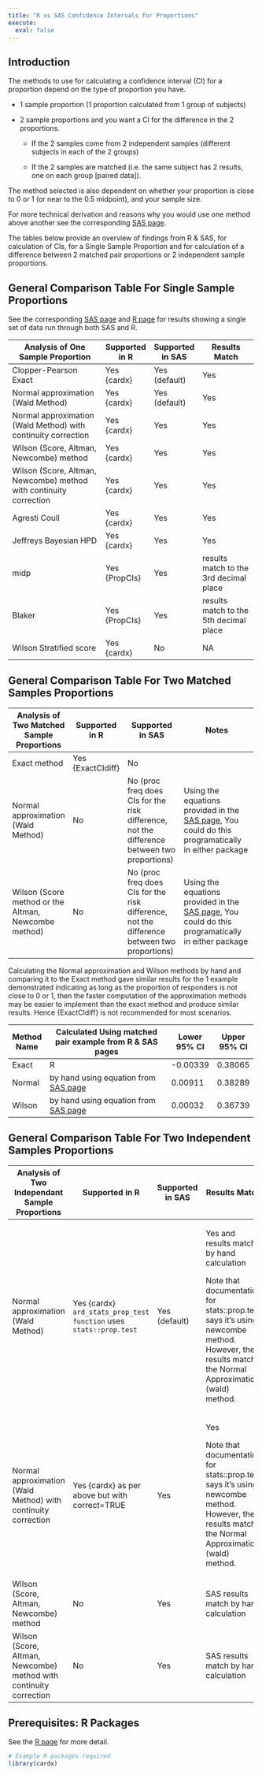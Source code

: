 ```yaml
---
title: "R vs SAS Confidence Intervals for Proportions"
execute:
  eval: false
---
```


## Introduction

The methods to use for calculating a confidence interval (CI) for a proportion depend on the type of proportion you have.

-   1 sample proportion (1 proportion calculated from 1 group of subjects)

-   2 sample proportions and you want a CI for the difference in the 2 proportions.

    -   If the 2 samples come from 2 independent samples (different subjects in each of the 2 groups)

    -   If the 2 samples are matched (i.e. the same subject has 2 results, one on each group \[paired data\]).

The method selected is also dependent on whether your proportion is close to 0 or 1 (or near to the 0.5 midpoint), and your sample size.

For more technical derivation and reasons why you would use one method above another see the corresponding [SAS page](https://psiaims.github.io/CAMIS/SAS/ci_for_prop.html).

The tables below provide an overview of findings from R & SAS, for calculation of CIs, for a Single Sample Proportion and for calculation of a difference between 2 matched pair proportions or 2 independent sample proportions.

## General Comparison Table For Single Sample Proportions

See the corresponding [SAS page](https://psiaims.github.io/CAMIS/SAS/ci_for_prop.html) and [R page](https://psiaims.github.io/CAMIS/R/ci_for_prop.html) for results showing a single set of data run through both SAS and R.

+--------------------------------------------------------------------+----------------+------------------+----------------------------------------+
| Analysis of One Sample Proportion                                  | Supported in R | Supported in SAS | Results Match                          |
+====================================================================+================+==================+========================================+
| Clopper-Pearson Exact                                              | Yes {cardx}    | Yes (default)    | Yes                                    |
+--------------------------------------------------------------------+----------------+------------------+----------------------------------------+
| Normal approximation (Wald Method)                                 | Yes {cardx}    | Yes (default)    | Yes                                    |
+--------------------------------------------------------------------+----------------+------------------+----------------------------------------+
| Normal approximation (Wald Method) with continuity correction      | Yes {cardx}    | Yes              | Yes                                    |
+--------------------------------------------------------------------+----------------+------------------+----------------------------------------+
| Wilson (Score, Altman, Newcombe) method                            | Yes {cardx}    | Yes              | Yes                                    |
+--------------------------------------------------------------------+----------------+------------------+----------------------------------------+
| Wilson (Score, Altman, Newcombe) method with continuity correction | Yes {cardx}    | Yes              | Yes                                    |
+--------------------------------------------------------------------+----------------+------------------+----------------------------------------+
| Agresti Coull                                                      | Yes {cardx}    | Yes              | Yes                                    |
+--------------------------------------------------------------------+----------------+------------------+----------------------------------------+
| Jeffreys Bayesian HPD                                              | Yes {cardx}    | Yes              | Yes                                    |
+--------------------------------------------------------------------+----------------+------------------+----------------------------------------+
| midp                                                               | Yes {PropCIs}  | Yes              | results match to the 3rd decimal place |
+--------------------------------------------------------------------+----------------+------------------+----------------------------------------+
| Blaker                                                             | Yes {PropCIs}  | Yes              | results match to the 5th decimal place |
+--------------------------------------------------------------------+----------------+------------------+----------------------------------------+
| Wilson Stratified score                                            | Yes {cardx}    | No               | NA                                     |
+--------------------------------------------------------------------+----------------+------------------+----------------------------------------+

## General Comparison Table For Two Matched Samples Proportions

+------------------------------------------------------+-------------------+---------------------------------------------------------------------------------------------+-----------------------------------------------------------------------------------------------------------------------------------------------------------+
| Analysis of Two Matched Sample Proportions           | Supported in R    | Supported in SAS                                                                            | Notes                                                                                                                                                     |
+======================================================+===================+=============================================================================================+===========================================================================================================================================================+
| Exact method                                         | Yes {ExactCIdiff} | No                                                                                          |                                                                                                                                                           |
+------------------------------------------------------+-------------------+---------------------------------------------------------------------------------------------+-----------------------------------------------------------------------------------------------------------------------------------------------------------+
| Normal approximation (Wald Method)                   | No                | No (proc freq does CIs for the risk difference, not the difference between two proportions) | Using the equations provided in the [SAS page](https://psiaims.github.io/CAMIS/SAS/ci_for_prop.html), You could do this programatically in either package |
+------------------------------------------------------+-------------------+---------------------------------------------------------------------------------------------+-----------------------------------------------------------------------------------------------------------------------------------------------------------+
| Wilson (Score method or the Altman, Newcombe method) | No                | No (proc freq does CIs for the risk difference, not the difference between two proportions) | Using the equations provided in the [SAS page](https://psiaims.github.io/CAMIS/SAS/ci_for_prop.html), You could do this programatically in either package |
+------------------------------------------------------+-------------------+---------------------------------------------------------------------------------------------+-----------------------------------------------------------------------------------------------------------------------------------------------------------+

Calculating the Normal approximation and Wilson methods by hand and comparing it to the Exact method gave similar results for the 1 example demonstrated indicating as long as the proportion of responders is not close to 0 or 1, then the faster computation of the approximation methods may be easier to implement than the exact method and produce similar results. Hence {ExactCIdiff} is not recommended for most scenarios.

+-------------+----------------------------------------------------------------------------------------------+--------------+--------------+
| Method Name | Calculated Using matched pair example from R & SAS pages                                     | Lower 95% CI | Upper 95% CI |
+=============+==============================================================================================+==============+==============+
| Exact       | R                                                                                            | -0.00339     | 0.38065      |
+-------------+----------------------------------------------------------------------------------------------+--------------+--------------+
| Normal      | by hand using equation from [SAS page](https://psiaims.github.io/CAMIS/SAS/ci_for_prop.html) | 0.00911      | 0.38289      |
+-------------+----------------------------------------------------------------------------------------------+--------------+--------------+
| Wilson      | by hand using equation from [SAS page](https://psiaims.github.io/CAMIS/SAS/ci_for_prop.html) | 0.00032      | 0.36739      |
+-------------+----------------------------------------------------------------------------------------------+--------------+--------------+

## General Comparison Table For Two Independent Samples Proportions

+--------------------------------------------------------------------+--------------------------------------------------------------------+------------------+---------------------------------------------------------------------------------------------------------------------------------------------------+
| Analysis of Two Independant Sample Proportions                     | Supported in R                                                     | Supported in SAS | Results Match                                                                                                                                     |
+====================================================================+====================================================================+==================+===================================================================================================================================================+
| Normal approximation (Wald Method)                                 | Yes {cardx} `ard_stats_prop_test function` uses `stats::prop.test` | Yes (default)    | Yes and results match by hand calculation                                                                                                         |
|                                                                    |                                                                    |                  |                                                                                                                                                   |
|                                                                    |                                                                    |                  | Note that documentation for stats::prop.test says it's using newcombe method. However, the results match the Normal Approximation (wald) method.  |
+--------------------------------------------------------------------+--------------------------------------------------------------------+------------------+---------------------------------------------------------------------------------------------------------------------------------------------------+
| Normal approximation (Wald Method) with continuity correction      | Yes {cardx} as per above but with correct=TRUE                     | Yes              | Yes                                                                                                                                               |
|                                                                    |                                                                    |                  |                                                                                                                                                   |
|                                                                    |                                                                    |                  | Note that documentation for stats::prop.test says it's using newcombe method. However, the results match the Normal Approximation (wald) method.  |
+--------------------------------------------------------------------+--------------------------------------------------------------------+------------------+---------------------------------------------------------------------------------------------------------------------------------------------------+
| Wilson (Score, Altman, Newcombe) method                            | No                                                                 | Yes              | SAS results match by hand calculation                                                                                                             |
+--------------------------------------------------------------------+--------------------------------------------------------------------+------------------+---------------------------------------------------------------------------------------------------------------------------------------------------+
| Wilson (Score, Altman, Newcombe) method with continuity correction | No                                                                 | Yes              | SAS results match by hand calculation                                                                                                             |
+--------------------------------------------------------------------+--------------------------------------------------------------------+------------------+---------------------------------------------------------------------------------------------------------------------------------------------------+

## Prerequisites: R Packages

See the [R page](https://psiaims.github.io/CAMIS/R/ci_for_prop.html) for more detail.

```r
# Example R packages required
library(cardx) 
```

## 
